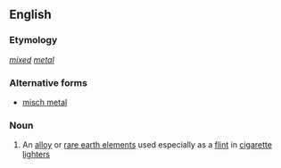 ==English==

===Etymology===
{{etyl|de}} ''[[mixed]] [[metal]]''

===Alternative forms===
* [[misch metal]]

===Noun===
{{wikipedia}}
{{en-noun}}

# An [[alloy]] or [[rare earth element]]s used especially as a [[flint]] in [[cigarette lighter]]s